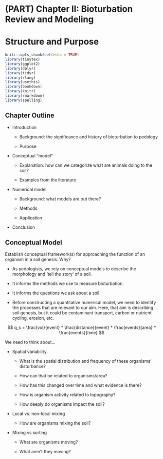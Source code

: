 # (PART) Chapter II: Bioturbation Review and Modeling {-}

# Structure and Purpose

```r
knitr::opts_chunk$set(echo = TRUE)
library(tinytex)
library(ggplot2)
library(dplyr)
library(tidyr)
library(rlang)
library(usethis)
library(bookdown)
library(knitr)
library(rmarkdown)
library(spelling)
```

## Chapter Outline

-   Introduction

    -   Background: the significance and history of bioturbation to pedology

    -   Purpose

-   Conceptual "model"

    -   Explanation: how can we categorize what are animals doing to the soil?

    -   Examples from the literature

-   Numerical model

    -   Background: what models are out there?

    -   Methods

    -   Application

-   Conclusion

## Conceptual Model

Establish conceptual framework(s) for approaching the function of an organism in a soil genesis. Why?

-   As pedologists, we rely on conceptual models to describe the morphology and 'tell the story' of a soil.

-   It informs the methods we use to measure bioturbation.

-   It informs the questions we ask about a soil.

-   Before constructing a quantitative numerical model, we need to identify the processes that are relevant to our aim. Here, that aim is describing soil genesis, but it could be contaminant transport, carbon or nutrient cycling, erosion, etc.

$$
q_s = \frac{vol}{event} * \frac{distance}{event} * \frac{events}{area} * \frac{events}{time}
$$

We need to think about...

-   Spatial variability.

    -   What is the spatial distribution and frequency of these organisms' disturbance?

    -   How can that be related to organisms/area?

    -   How has this changed over time and what evidence is there?

    -   How is organism activity related to topography?

    -   How deeply do organisms impact the soil?

-   Local vs. non-local mixing

    -   How are organisms mixing the soil?

-   Mixing vs sorting

    -   What are organisms moving?

    -   What aren't they moving?
